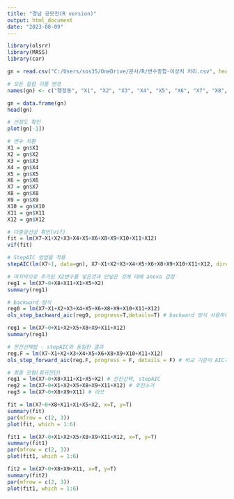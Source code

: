 ---
title: "경남 공모전(R version)"
output: html_document
date: "2023-08-09"
---
```{r}
library(olsrr)
library(MASS)
library(car)
```

```{r}
gn = read.csv("C:/Users/sos35/OneDrive/문서/R/변수종합-이상치 처리.csv", header=TRUE, sep=",")

# 모든 컬럼 이름 변경
names(gn) <- c("행정동", "X1", "X2", "X3", "X4", "X5", "X6", "X7", "X8", "X9", "X10", "X11", "X12")

gn = data.frame(gn)
head(gn)
```


```{r}
# 산점도 확인 
plot(gn[-1])
```

```{r}
# 변수 치환
X1 = gn$X1
X2 = gn$X2
X3 = gn$X3
X4 = gn$X4
X5 = gn$X5
X6 = gn$X6
X7 = gn$X7
X8 = gn$X8
X9 = gn$X9
X10 = gn$X10
X11 = gn$X11
X12 = gn$X12
```

```{r}
# 다중공선성 확인(Vif)
fit = lm(X7~X1+X2+X3+X4+X5+X6+X8+X9+X10+X11+X12)
vif(fit)
```

```{r}
# StepAIC 방법을 적용
stepAIC(lm(X7~1, data=gn), X7~X1+X2+X3+X4+X5+X6+X8+X9+X10+X11+X12, direcion="both")
```

```{r}
# 마지막으로 추가된 X2변수를 넣은것과 안넣은 것에 대해 anova 검정
reg1 = lm(X7~0+X8+X11+X1+X5+X2)
summary(reg1)
```

```{r}
# backward 방식
reg0 = lm(X7~X1+X2+X3+X4+X5+X6+X8+X9+X10+X11+X12)
ols_step_backward_aic(reg0, progress=T,details=T) # backward 방식 사용하여도 stepAIC와 동일하게 결과 출력 
```

```{r}
reg1 = lm(X7~0+X1+X2+X5+X8+X9+X11+X12)
summary(reg1)
```


```{r}
# 전진선택법 - stepAIC와 동일한 결과
reg.F = lm(X7~X1+X2+X3+X4+X5+X6+X8+X9+X10+X11+X12)
ols_step_forward_aic(reg.F, progress = F, details = F) # 비교 기준이 AIC가 됨, 
```

```{r}
# 최종 모형(회귀진단)
reg1 = lm(X7~0+X8+X11+X1+X5+X2) # 전진선택, stepAIC
reg2 = lm(X7~0+X1+X2+X5+X8+X9+X11+X12) # 후진소거
reg3 = lm(X7~0+X8+X9+X11) # 라쏘
```

```{r}
fit = lm(X7~0+X8+X11+X1+X5+X2, x=T, y=T)
summary(fit)
par(mfrow = c(2, 3))
plot(fit, which = 1:6)
```

```{r}
fit1 = lm(X7~0+X1+X2+X5+X8+X9+X11+X12, x=T, y=T)
summary(fit1)
par(mfrow = c(2, 3))
plot(fit1, which = 1:6)
```

```{r}
fit2 = lm(X7~0+X8+X9+X11, x=T, y=T)
summary(fit2)
par(mfrow = c(2, 3))
plot(fit1, which = 1:6)
```
